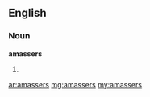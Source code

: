 ==English==

===Noun===
'''amassers'''

# {{plural of|[[amasser]]}}

[[ar:amassers]]
[[mg:amassers]]
[[my:amassers]]